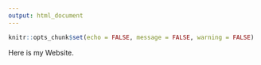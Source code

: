 ```yaml
---
output: html_document
---
```


```r
knitr::opts_chunk$set(echo = FALSE, message = FALSE, warning = FALSE)
```
Here is my Website.